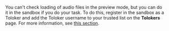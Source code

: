 <Cut title="How do I enable loading audio files in preview mode?">

You can't check loading of audio files in the preview mode, but you can do it in the sandbox if you do your task. To do this, register in the sandbox as a Toloker and add the Toloker username to your trusted list on the **Tolokers** page. For more information, see [this section](/docs/guide/sandbox).

</Cut>